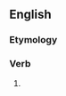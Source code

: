 ==English==

===Etymology===
{{suffix|en|vary|eth|nocat=1}}

===Verb===
{{head|en|verb form}}

# {{en-archaic third-person singular of|vary}}